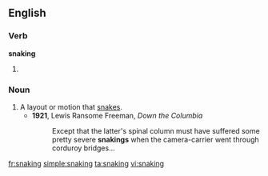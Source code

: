 ==English==

===Verb===
'''snaking'''

# {{present participle of|[[snake]]}}

===Noun===
{{en-noun}}

# A layout or motion that [[snake]]s.
#* '''1921''', Lewis Ransome Freeman, ''Down the Columbia''
#*: Except that the latter's spinal column must have suffered some pretty severe '''snakings''' when the camera-carrier went through corduroy bridges...

[[fr:snaking]]
[[simple:snaking]]
[[ta:snaking]]
[[vi:snaking]]